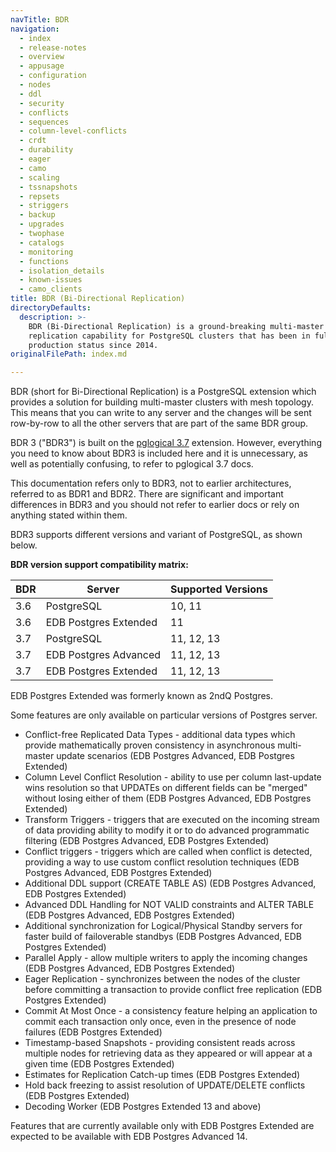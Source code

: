 ```yaml
---
navTitle: BDR
navigation:
  - index
  - release-notes
  - overview
  - appusage
  - configuration
  - nodes
  - ddl
  - security
  - conflicts
  - sequences
  - column-level-conflicts
  - crdt
  - durability
  - eager
  - camo
  - scaling
  - tssnapshots
  - repsets
  - striggers
  - backup
  - upgrades
  - twophase
  - catalogs
  - monitoring
  - functions
  - isolation_details
  - known-issues
  - camo_clients
title: BDR (Bi-Directional Replication)
directoryDefaults:
  description: >-
    BDR (Bi-Directional Replication) is a ground-breaking multi-master
    replication capability for PostgreSQL clusters that has been in full
    production status since 2014.
originalFilePath: index.md

---
```


BDR (short for Bi-Directional Replication) is a PostgreSQL extension which
provides a solution for building multi-master clusters with mesh topology.
This means that you can write to any server and the changes will be
sent row-by-row to all the other servers that are part of the same BDR group.

BDR 3 ("BDR3") is built on the [pglogical 3.7](https://www.enterprisedb.com/docs/pglogical/latest/)
extension. However, everything you need to
know about BDR3 is included here and it is unnecessary, as well as potentially
confusing, to refer to pglogical 3.7 docs.

This documentation refers only to BDR3, not to earlier architectures, referred
to as BDR1 and BDR2. There are significant and important differences in BDR3
and you should not refer to earlier docs or rely on anything stated within
them.

BDR3 supports different versions and variant of PostgreSQL, as shown below.

**BDR version support compatibility matrix:**

| BDR | Server                | Supported Versions |
| --- | --------------------- | ------------------ |
| 3.6 | PostgreSQL            | 10, 11             |
| 3.6 | EDB Postgres Extended | 11                 |
| 3.7 | PostgreSQL            | 11, 12, 13         |
| 3.7 | EDB Postgres Advanced | 11, 12, 13         |
| 3.7 | EDB Postgres Extended | 11, 12, 13         |

EDB Postgres Extended was formerly known as 2ndQ Postgres.

Some features are only available on particular versions of Postgres server.

-   Conflict-free Replicated Data Types - additional data types which provide
    mathematically proven consistency in asynchronous multi-master update
    scenarios
    (EDB Postgres Advanced, EDB Postgres Extended)
-   Column Level Conflict Resolution - ability to use per column last-update
    wins resolution so that UPDATEs on different fields can be "merged" without
    losing either of them
    (EDB Postgres Advanced, EDB Postgres Extended)
-   Transform Triggers - triggers that are executed on the incoming stream of
    data providing ability to modify it or to do advanced programmatic filtering
    (EDB Postgres Advanced, EDB Postgres Extended)
-   Conflict triggers - triggers which are called when conflict is detected,
    providing a way to use custom conflict resolution techniques
    (EDB Postgres Advanced, EDB Postgres Extended)
-   Additional DDL support (CREATE TABLE AS)
    (EDB Postgres Advanced, EDB Postgres Extended)
-   Advanced DDL Handling for NOT VALID constraints and ALTER TABLE
    (EDB Postgres Advanced, EDB Postgres Extended)
-   Additional synchronization for Logical/Physical Standby servers for faster
    build of failoverable standbys
    (EDB Postgres Advanced, EDB Postgres Extended)
-   Parallel Apply - allow multiple writers to apply the incoming changes
    (EDB Postgres Advanced, EDB Postgres Extended)
-   Eager Replication - synchronizes between the nodes of the cluster before
    committing a transaction to provide conflict free replication
    (EDB Postgres Extended)
-   Commit At Most Once - a consistency feature helping
    an application to commit each transaction only once, even in the
    presence of node failures
    (EDB Postgres Extended)
-   Timestamp-based Snapshots - providing consistent reads across multiple
    nodes for retrieving data as they appeared or will appear at a given time
    (EDB Postgres Extended)
-   Estimates for Replication Catch-up times
    (EDB Postgres Extended)
-   Hold back freezing to assist resolution of UPDATE/DELETE conflicts
    (EDB Postgres Extended)
-   Decoding Worker
    (EDB Postgres Extended 13 and above)

Features that are currently available only with EDB Postgres Extended are
expected to be available with EDB Postgres Advanced 14.
